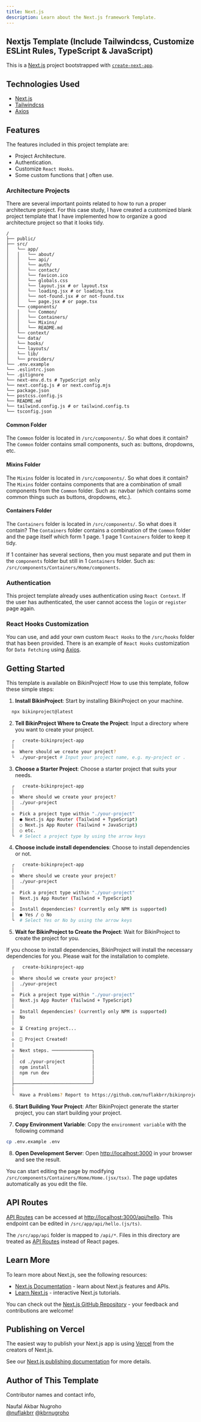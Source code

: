 ```yaml
---
title: Next.js
description: Learn about the Next.js framework Template.
---
```


## Nextjs Template (Include Tailwindcss, Customize ESLint Rules, TypeScript & JavaScript)

This is a [Next.js](https://nextjs.org/) project bootstrapped with [`create-next-app`](https://github.com/vercel/next.js/tree/canary/packages/create-next-app).

## Technologies Used

- [Next.js](https://nextjs.org/)
- [Tailwindcss](https://tailwindcss.com/)
- [Axios](https://axios-http.com/docs/intro/)

## Features

The features included in this project template are:

- Project Architecture.
- Authentication.
- Customize `React Hooks`.
- Some custom functions that [I](https://github.com/nuflakbrr) often use.

### Architecture Projects

There are several important points related to how to run a proper architecture project. For this case study, I have created a customized blank project template that I have implemented how to organize a good architecture project so that it looks tidy.

```plaintext
/
├── public/
├── src/
│   └── app/
│   │   └── about/
│   │   └── api/
│   │   └── auth/
│   │   └── contact/
│   │   └── favicon.ico
│   │   └── globals.css
│   │   └── layout.jsx # or layout.tsx
│   │   └── loading.jsx # or loading.tsx
│   │   └── not-found.jsx # or not-found.tsx
│   │   └── page.jsx # or page.tsx
│   └── components/
│   │   └── Common/
│   │   └── Containers/
│   │   └── Mixins/
│   │   └── README.md
│   └── context/
│   └── data/
│   └── hooks/
│   └── layouts/
│   └── lib/
│   └── providers/
└── .env.example
└── .eslintrc.json
└── .gitignore
└── next-env.d.ts # TypeScript only
└── next.config.js # or next.config.mjs
└── package.json
└── postcss.config.js
└── README.md
└── tailwind.config.js # or tailwind.config.ts
└── tsconfig.json
```

#### Common Folder

The `Common` folder is located in `/src/components/`. So what does it contain? The `Common` folder contains small components, such as: buttons, dropdowns, etc.

#### Mixins Folder

The `Mixins` folder is located in `/src/components/`. So what does it contain? The `Mixins` folder contains components that are a combination of small components from the `Common` folder. Such as: navbar (which contains some common things such as buttons, dropdowns, etc.).

#### Containers Folder

The `Containers` folder is located in `/src/components/`. So what does it contain? The `Containers` folder contains a combination of the `Common` folder and the page itself which form 1 page. 1 page 1 `Containers` folder to keep it tidy.

If 1 container has several sections, then you must separate and put them in the `components` folder but still in 1 `Containers` folder. Such as: `/src/components/Containers/Home/components`.

### Authentication

This project template already uses authentication using `React Context`. If the user has authenticated, the user cannot access the `login` or `register` page again.

### React Hooks Customization

You can use, and add your own custom `React Hooks` to the `/src/hooks` folder that has been provided. There is an example of `React Hooks` customization for `Data Fetching` using [Axios](https://axios-http.com/docs/intro).

## Getting Started

This template is available on BikinProject! How to use this template, follow these simple steps:

1. **Install BikinProject**: Start by installing BikinProject on your machine.

```bash
  npx bikinproject@latest
```

2. **Tell BikinProject Where to Create the Project**: Input a directory where you want to create your project.

```bash
  ┌   create-bikinproject-app
  │
  ◇  Where should we create your project?
  └  ./your-project # Input your project name, e.g. my-project or .
```

3. **Choose a Starter Project**: Choose a starter project that suits your needs.

```bash
  ┌   create-bikinproject-app
  │
  ◇  Where should we create your project?
  │  ./your-project
  │
  ◇  Pick a project type within "./your-project"
  │  ● Next.js App Router (Tailwind + TypeScript)
  │  ○ Next.js App Router (Tailwind + JavaScript)
  │  ○ etc.
  └  # Select a project type by using the arrow keys
```

4. **Choose include install dependencies**: Choose to install dependencies or not.

```bash
  ┌   create-bikinproject-app
  │
  ◇  Where should we create your project?
  │  ./your-project
  │
  ◇  Pick a project type within "./your-project"
  │  Next.js App Router (Tailwind + TypeScript)
  │
  ◇  Install dependencies? (currently only NPM is supported)
  │  ● Yes / ○ No
  └  # Select Yes or No by using the arrow keys
```

5. **Wait for BikinProject to Create the Project**: Wait for BikinProject to create the project for you.

<Note title="Note" type="note">
  If you choose to install dependencies, BikinProject will install the necessary dependencies for you. Please wait for the installation to complete.
</Note>

```bash
  ┌   create-bikinproject-app
  │
  ◇  Where should we create your project?
  │  ./your-project
  │
  ◇  Pick a project type within "./your-project"
  │  Next.js App Router (Tailwind + TypeScript)
  │
  ◇  Install dependencies? (currently only NPM is supported)
  │  No
  │
  ◇  ⏳ Creating project...
  │
  ◇  🎉 Project Created!
  │
  ◇  Next steps. ───────────────╮
  │                             │
  │  cd ./your-project          │
  │  npm install                │
  │  npm run dev                │
  │                             │
  ├─────────────────────────────╯
  │
  └  Have a Problems? Report to https://github.com/nuflakbrr/bikinproject/issues
```

6. **Start Building Your Project**: After BikinProject generate the starter project, you can start building your project.

7. **Copy Environment Variable**: Copy the `environment variable` with the following command

```bash
cp .env.example .env
```

8. **Open Development Server**: Open [http://localhost:3000](http://localhost:3000) in your browser and see the result.

You can start editing the page by modifying `/src/components/Containers/Home/Home.(jsx/tsx)`. The page updates automatically as you edit the file.

## API Routes

[API Routes](https://nextjs.org/docs/api-routes/introduction) can be accessed at [http://localhost:3000/api/hello](http://localhost:3000/api/hello). This endpoint can be edited in `/src/app/api/hello.(js/ts)`.

The `/src/app/api` folder is mapped to `/api/*`. Files in this directory are treated as [API Routes](https://nextjs.org/docs/api-routes/introduction) instead of React pages.

## Learn More

To learn more about Next.js, see the following resources:

- [Next.js Documentation](https://nextjs.org/docs) - learn about Next.js features and APIs.
- [Learn Next.js](https://nextjs.org/learn) - interactive Next.js tutorials.

You can check out the [Next.js GitHub Repository](https://github.com/vercel/next.js/) - your feedback and contributions are welcome!

## Publishing on Vercel

The easiest way to publish your Next.js app is using [Vercel](https://vercel.com/new?utm_medium=default-template&filter=next.js&utm_source=create-next-app&utm_campaign=create-next-app-readme) from the creators of Next.js.

See our [Next.js publishing documentation](https://nextjs.org/docs/deployment) for more details.

## Author of This Template

Contributor names and contact info,

Naufal Akbar Nugroho  
[@nuflakbrr](https://github.com/nuflakbrr)
[@kbrnugroho](https://instagram.com/kbrnugroho)
